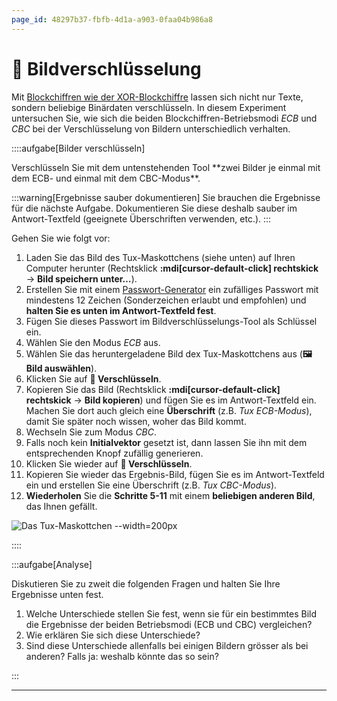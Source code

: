 ```yaml
---
page_id: 48297b37-fbfb-4d1a-a903-0faa04b986a8
---
```



# 🔬 Bildverschlüsselung

Mit [Blockchiffren wie der XOR-Blockchiffre](Block-Chaining) lassen sich nicht nur Texte, sondern beliebige Binärdaten verschlüsseln. In diesem Experiment untersuchen Sie, wie sich die beiden Blockchiffren-Betriebsmodi _ECB_ und _CBC_ bei der Verschlüsselung von Bildern unterschiedlich verhalten.

::::aufgabe[Bilder verschlüsseln]

<TaskState id="b0135bdd-dcc9-42db-bed5-1a923fec8742" />
Verschlüsseln Sie mit dem untenstehenden Tool **zwei Bilder je einmal mit dem ECB- und einmal mit dem
CBC-Modus**.

:::warning[Ergebnisse sauber dokumentieren] Sie brauchen die Ergebnisse für die nächste Aufgabe. Dokumentieren Sie diese deshalb sauber im Antwort-Textfeld (geeignete Überschriften verwenden, etc.). :::

Gehen Sie wie folgt vor:

1. Laden Sie das Bild des Tux-Maskottchens (siehe unten) auf Ihren Computer herunter (Rechtsklick **:mdi[cursor-default-click] rechtskick** → **Bild speichern unter…**).
2. Erstellen Sie mit einem [Passwort-Generator](https://www.lastpass.com/features/password-generator) ein zufälliges Passwort mit mindestens 12 Zeichen (Sonderzeichen erlaubt und empfohlen) und **halten Sie es unten im Antwort-Textfeld fest**.
3. Fügen Sie dieses Passwort im Bildverschlüsselungs-Tool als Schlüssel ein.
4. Wählen Sie den Modus _ECB_ aus.
5. Wählen Sie das heruntergeladene Bild dex Tux-Maskottchens aus (**🖼️ Bild auswählen**).
6. Klicken Sie auf **🔑 Verschlüsseln**.
7. Kopieren Sie das Bild (Rechtsklick **:mdi[cursor-default-click] rechtskick** → **Bild kopieren**) und fügen Sie es im Antwort-Textfeld ein. Machen Sie dort auch gleich eine **Überschrift** (z.B. _Tux ECB-Modus_), damit Sie später noch wissen, woher das Bild kommt.
8. Wechseln Sie zum Modus _CBC_.
9. Falls noch kein **Initialvektor** gesetzt ist, dann lassen Sie ihn mit dem entsprechenden Knopf zufällig generieren.
10. Klicken Sie wieder auf **🔑 Verschlüsseln**.
11. Kopieren Sie wieder das Ergebnis-Bild, fügen Sie es im Antwort-Textfeld ein und erstellen Sie eine Überschrift (z.B. _Tux CBC-Modus_).
12. **Wiederholen** Sie die **Schritte 5-11** mit einem **beliebigen anderen Bild**, das Ihnen gefällt.

![Das Tux-Maskottchen --width=200px](img/tux.jpeg)

<QuillV2 id="e3469316-3dd4-4b73-8623-9dc7b3136ab2" />
::::

:::aufgabe[Analyse]

<TaskState id="3346c0d4-7f65-46fd-81ae-ad57b4dd83fc" />
Diskutieren Sie zu zweit die folgenden Fragen und halten Sie Ihre Ergebnisse unten fest.

1. Welche Unterschiede stellen Sie fest, wenn sie für ein bestimmtes Bild die Ergebnisse der beiden Betriebsmodi (ECB und CBC) vergleichen?
2. Wie erklären Sie sich diese Unterschiede?
3. Sind diese Unterschiede allenfalls bei einigen Bildern grösser als bei anderen? Falls ja: weshalb könnte das so sein?

<QuillV2 id="4bde38fc-5e91-4325-aa27-698fd9151a6a" />
:::

<ImageEncryption />

---
